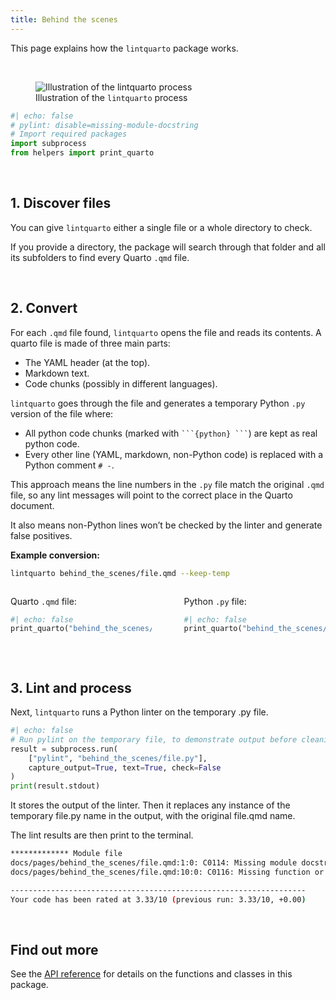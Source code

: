 ```yaml
---
title: Behind the scenes
---
```


This page explains how the `lintquarto` package works.

<br>

![Illustration of the `lintquarto` process](behind_the_scenes/illustration.png)

```python
#| echo: false
# pylint: disable=missing-module-docstring
# Import required packages
import subprocess
from helpers import print_quarto
```

<br>

## 1. Discover files

You can give `lintquarto` either a single file or a whole directory to check.

If you provide a directory, the package will search through that folder and all its subfolders to find every Quarto `.qmd` file.

<br>

## 2. Convert

For each `.qmd` file found, `lintquarto` opens the file and reads its contents. A quarto file is made of three main parts:

* The YAML header (at the top).
* Markdown text.
* Code chunks (possibly in different languages).

`lintquarto` goes through the file and generates a temporary Python `.py` version of the file where:

* All python code chunks (marked with ` ```{python} ``` `) are kept as real python code.
* Every other line (YAML, markdown, non-Python code) is replaced with a Python comment `# -`.

This approach means the line numbers in the `.py` file match the original `.qmd` file, so any lint messages will point to the correct place in the Quarto document.

It also means non-Python lines won't be checked by the linter and generate false positives.

**Example conversion:**

```.bash
lintquarto behind_the_scenes/file.qmd --keep-temp
```

::::: {.columns}
:::: {.column width="49%"}
Quarto `.qmd` file:

:::{.pale-grey}
```python
#| echo: false
print_quarto("behind_the_scenes/file.qmd")
```
:::
::::
:::: {.column width="2%"}
::::
:::: {.column width="49%"}
Python `.py` file:

:::{.pale-grey}
```python
#| echo: false
print_quarto("behind_the_scenes/file.py")
```

:::
::::
:::::

<br>

## 3. Lint and process

Next, `lintquarto` runs a Python linter on the temporary .py file.

<style>
.cell-output-stdout code {
  word-break: break-word !important;
  white-space: pre-wrap !important;
}
</style>
```python
#| echo: false
# Run pylint on the temporary file, to demonstrate output before cleaning
result = subprocess.run(
    ["pylint", "behind_the_scenes/file.py"],
    capture_output=True, text=True, check=False
)
print(result.stdout)
```

It stores the output of the linter. Then it replaces any instance of the temporary file.py name in the output, with the original file.qmd name.

The lint results are then print to the terminal.

<!--```{python}
#| echo: false
result = subprocess.run(
    ["lintquarto", "pylint", "behind_the_scenes/file.qmd"],
    capture_output=True, text=True
)
print(result.stdout)
```-->

```.bash
************* Module file
docs/pages/behind_the_scenes/file.qmd:1:0: C0114: Missing module docstring (missing-module-docstring)
docs/pages/behind_the_scenes/file.qmd:10:0: C0116: Missing function or method docstring (missing-function-docstring)

------------------------------------------------------------------
Your code has been rated at 3.33/10 (previous run: 3.33/10, +0.00)
```

<br>

## Find out more

See the [API reference](api/index.qmd) for details on the functions and classes in this package.